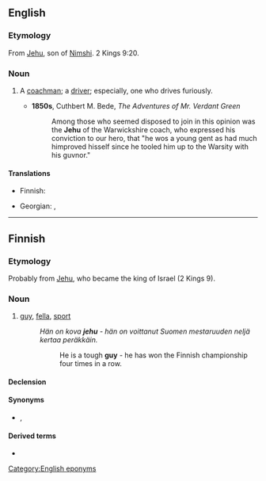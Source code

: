 {{also|Jehu}}
==English==

===Etymology===
From [[Jehu]], son of [[Nimshi]]. 2 Kings 9:20.

===Noun===
{{en-noun}}

# {{lb|en|colloquial|dated}} A [[coachman]]; a [[driver]]; especially, one who drives furiously.
#* '''1850s''', Cuthbert M. Bede, ''The Adventures of Mr. Verdant Green''
#*: Among those who seemed disposed to join in this opinion was the '''Jehu''' of the Warwickshire coach, who expressed his conviction to our hero, that "he wos a young gent as had much himproved hisself since he tooled him up to the Warsity with his guvnor."

====Translations====
{{trans-top|colloquial term for driver}}
* Finnish: {{t+|fi|suhari}}
{{trans-mid}}
* Georgian: {{t|ka|მძღოლი}}, {{t|ka|მეეტლე}}
{{trans-bottom}}

[[Category:English eponyms]]

----

==Finnish==

===Etymology===
Probably from [[Jehu]], who became the king of Israel (2 Kings 9).

===Noun===
{{fi-noun}}

# [[guy]], [[fella]], [[sport]] {{gloss|normally with an attribute, man who behaves or reacts in an admirable manner}}
#: ''Hän on kova '''jehu''' - hän on voittanut Suomen mestaruuden neljä kertaa peräkkäin.''
#:: He is a tough '''guy''' - he has won the Finnish championship four times in a row.

====Declension====
{{fi-decl-valo|jeh|||u|a}}

====Synonyms====
* {{l|fi|jätkä}}, {{l|fi|kaveri}}

====Derived terms====
* {{l|fi|pääjehu}}